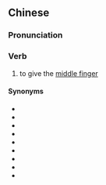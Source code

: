 {{also|挢中哥}}
==Chinese==
{{zh-forms|s=挢中哥|type=12}}

===Pronunciation===
{{zh-pron
|mn=qz:kiǎu-tiong-ko
|cat=v
}}

===Verb===
{{zh-verb}}

# {{lb|zh|Quanzhou|_|Min Nan}} to give the [[middle finger]]

====Synonyms====
* {{zh-l|撟中指}}
* {{zh-l|術中指}}
* {{zh-l|指中指}}
* {{zh-l|鑿中指}}
* {{zh-l|揬中指}}
* {{zh-l|比中指}}
* {{zh-l|澍中指}}
* {{zh-l|撟中營}}
* {{zh-l|澍中營}}